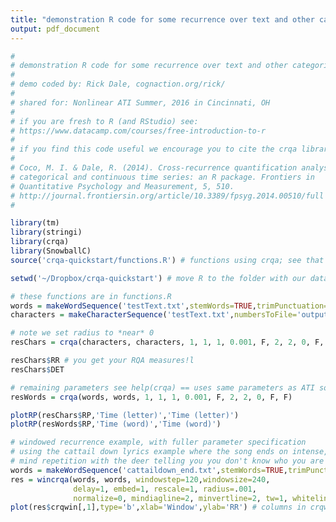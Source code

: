 ```yaml
---
title: "demonstration R code for some recurrence over text and other categorical series"
output: pdf_document
---
```


```r

#
# demonstration R code for some recurrence over text and other categorical series
#
# demo coded by: Rick Dale, cognaction.org/rick/ 
#
# shared for: Nonlinear ATI Summer, 2016 in Cincinnati, OH
#
# if you are fresh to R (and RStudio) see: 
# https://www.datacamp.com/courses/free-introduction-to-r
#
# if you find this code useful we encourage you to cite the crqa library publication:
# 
# Coco, M. I. & Dale, R. (2014). Cross-recurrence quantification analysis of 
# categorical and continuous time series: an R package. Frontiers in 
# Quantitative Psychology and Measurement, 5, 510.
# http://journal.frontiersin.org/article/10.3389/fpsyg.2014.00510/full
# 

library(tm)
library(stringi) 
library(crqa)
library(SnowballC)
source('crqa-quickstart/functions.R') # functions using crqa; see that .R

setwd('~/Dropbox/crqa-quickstart') # move R to the folder with our data files

# these functions are in functions.R
words = makeWordSequence('testText.txt',stemWords=TRUE,trimPunctuation=TRUE,numbersToFile='outputWords.txt')
characters = makeCharacterSequence('testText.txt',numbersToFile='outputChars.txt')

# note we set radius to *near* 0
resChars = crqa(characters, characters, 1, 1, 1, 0.001, F, 2, 2, 0, F, F)     

resChars$RR # you get your RQA measures!l
resChars$DET

# remaining parameters see help(crqa) == uses same parameters as ATI software!
resWords = crqa(words, words, 1, 1, 1, 0.001, F, 2, 2, 0, F, F)     

plotRP(resChars$RP,'Time (letter)','Time (letter)')
plotRP(resWords$RP,'Time (word)','Time (word)')

# windowed recurrence example, with fuller parameter specification
# using the cattail down lyrics example where the song ends on intense, extended
# mind repetition with the deer telling you you don't know who you are
words = makeWordSequence('cattaildown_end.txt',stemWords=TRUE,trimPunctuation=TRUE,numbersToFile='outputWords.txt')
res = wincrqa(words, words, windowstep=120,windowsize=240, 
              delay=1, embed=1, rescale=1, radius=.001, 
              normalize=0, mindiagline=2, minvertline=2, tw=1, whiteline=F, trend=F) 
plot(res$crqwin[,1],type='b',xlab='Window',ylab='RR') # columns in crqwin represent our measures as listed in help(crqa)

```